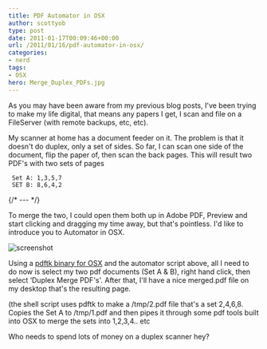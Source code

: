 ```yaml
---
title: PDF Automator in OSX
author: scottyob
type: post
date: 2011-01-17T00:09:46+00:00
url: /2011/01/16/pdf-automator-in-osx/
categories:
- nerd
tags:
- OSX
hero: Merge_Duplex_PDFs.jpg
---
```



As you may have been aware from my previous blog posts, I've been trying to make my life digital, that means any papers I get, I scan and file on a FileServer (with remote backups, etc, etc).

My scanner at home has a document feeder on it. The problem is that it doesn't do duplex, only a set of sides. So far, I can scan one side of the document, flip the paper of, then scan the back pages. This will result two PDF's with two sets of pages
```
 Set A: 1,3,5,7
 SET B: 8,6,4,2
````
{/* --- */}

To merge the two, I could open them both up in Adobe PDF, Preview and start clicking and dragging my time away, but that's pointless. I'd like to introduce you to Automator in OSX.

<img alt="screenshot" src={img.src} />

Using a [pdftk binary for OSX](http://fredericiana.com/2010/03/01/pdftk-1-41-for-mac-os-x-10-6/) and the automator script above, all I need to do now is select my two pdf documents (Set A & B), right hand click, then select ‘Duplex Merge PDF's'. After that, I'll have a nice merged.pdf file on my desktop that's the resulting page.

(the shell script uses pdftk to make a /tmp/2.pdf file that's a set 2,4,6,8. Copies the Set A to /tmp/1.pdf and then pipes it through some pdf tools built into OSX to merge the sets into 1,2,3,4.. etc

Who needs to spend lots of money on a duplex scanner hey?

 
